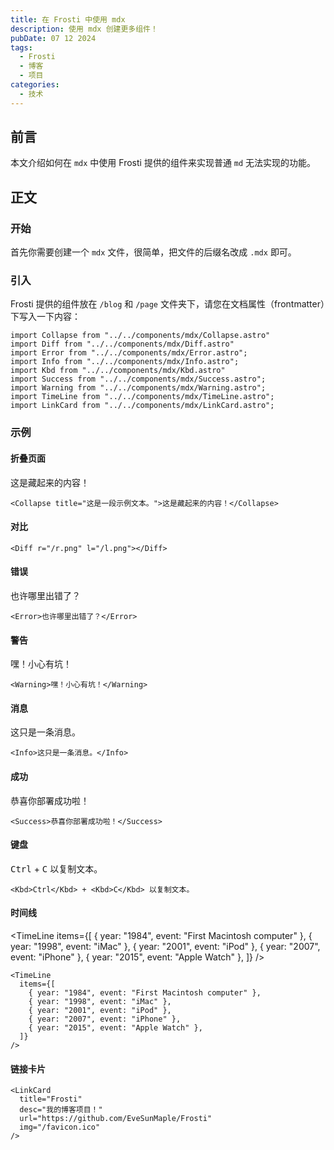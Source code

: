 ```yaml
---
title: 在 Frosti 中使用 mdx
description: 使用 mdx 创建更多组件！
pubDate: 07 12 2024
tags:
  - Frosti
  - 博客
  - 项目
categories:
  - 技术
---
```



## 前言

本文介绍如何在 `mdx` 中使用 Frosti 提供的组件来实现普通 `md` 无法实现的功能。

## 正文

### 开始

首先你需要创建一个 `mdx` 文件，很简单，把文件的后缀名改成 `.mdx` 即可。

### 引入

Frosti 提供的组件放在 `/blog` 和 `/page` 文件夹下，请您在文档属性（frontmatter）下写入一下内容：

```astro
import Collapse from "../../components/mdx/Collapse.astro"
import Diff from "../../components/mdx/Diff.astro"
import Error from "../../components/mdx/Error.astro";
import Info from "../../components/mdx/Info.astro";
import Kbd from "../../components/mdx/Kbd.astro"
import Success from "../../components/mdx/Success.astro";
import Warning from "../../components/mdx/Warning.astro";
import TimeLine from "../../components/mdx/TimeLine.astro";
import LinkCard from "../../components/mdx/LinkCard.astro";
```

### 示例

#### 折叠页面

<Collapse title="这是一段示例文本。">这是藏起来的内容！</Collapse>

```astro
<Collapse title="这是一段示例文本。">这是藏起来的内容！</Collapse>
```

#### 对比

<Diff r="/r.png" l="/l.png"></Diff>

```astro
<Diff r="/r.png" l="/l.png"></Diff>
```

#### 错误

<Error>也许哪里出错了？</Error>

```astro
<Error>也许哪里出错了？</Error>
```

#### 警告

<Warning>嘿！小心有坑！</Warning>

```astro
<Warning>嘿！小心有坑！</Warning>
```

#### 消息

<Info>这只是一条消息。</Info>

```astro
<Info>这只是一条消息。</Info>
```

#### 成功

<Success>恭喜你部署成功啦！</Success>

```astro
<Success>恭喜你部署成功啦！</Success>
```

#### 键盘

<Kbd>Ctrl</Kbd> + <Kbd>C</Kbd> 以复制文本。

```astro
<Kbd>Ctrl</Kbd> + <Kbd>C</Kbd> 以复制文本。
```

#### 时间线

<TimeLine
  items={[
    { year: "1984", event: "First Macintosh computer" },
    { year: "1998", event: "iMac" },
    { year: "2001", event: "iPod" },
    { year: "2007", event: "iPhone" },
    { year: "2015", event: "Apple Watch" },
  ]}
/>

```astro
<TimeLine
  items={[
    { year: "1984", event: "First Macintosh computer" },
    { year: "1998", event: "iMac" },
    { year: "2001", event: "iPod" },
    { year: "2007", event: "iPhone" },
    { year: "2015", event: "Apple Watch" },
  ]}
/>
```

#### 链接卡片

<LinkCard
  title="Frosti"
  desc="我的博客项目！"
  url="https://github.com/EveSunMaple/Frosti"
  img="/favicon.ico"
/>

```astro
<LinkCard
  title="Frosti"
  desc="我的博客项目！"
  url="https://github.com/EveSunMaple/Frosti"
  img="/favicon.ico"
/>
```
